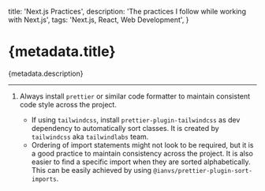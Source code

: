   title: 'Next.js Practices',
  description: 'The practices I follow while working with Next.js',
  tags: 'Next.js, React, Web Development',
}

# {metadata.title}

{metadata.description}

---

1. Always install `prettier` or similar code formatter to maintain consistent code style across the project.

   - If using `tailwindcss`, install `prettier-plugin-tailwindcss` as dev dependency to automatically sort classes. It is created by `tailwindcss` aka `tailwindlabs` team.
   - Ordering of import statements might not look to be required, but it is a good practice to maintain consistency across the project. It is also easier to find a specific import when they are sorted alphabetically. This can be easily achieved by using `@ianvs/prettier-plugin-sort-imports`.

